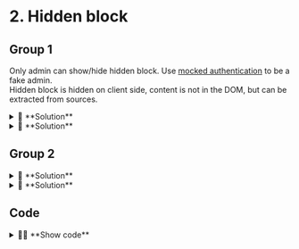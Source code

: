 
# 2. Hidden block

## Group 1

Only admin can show/hide hidden block. Use <a href="?auth=mock" target="_blank">mocked authentication</a> to be a fake admin.  
Hidden block is hidden on client side, content is not in the DOM, but can be extracted from sources.  

<Hidden until="101">
  <details>
    <summary>🙌 **Solution**</summary>
    <div>
```bash
echo foo
```
    </div>
  </details>
</Hidden>
<Hidden until="102" label="Hidden with custom label.">
  <details>
    <summary>🙌 **Solution**</summary>
    <div>![coucou](./assets/dino-coucou.png)</div>
  </details>
</Hidden>

## Group 2

<Hidden until="101" group="group-2">
  <details>
    <summary>🙌 **Solution**</summary>
    <div>
```bash
echo foo
```
    </div>
  </details>
</Hidden>
<Hidden until="102" group="group-2">
  <details>
    <summary>🙌 **Solution**</summary>
    <div>![coucou](./assets/dino-coucou.png)</div>
  </details>
</Hidden>

## Code
<details>
  <summary>🧑‍💻 **Show code**</summary>
  <div>
```jsx
import { Hidden } from "@labosaurus/core";

<Hidden until="101">
  Hey i'm hidden!
</Hidden>
<Hidden until="102" label="Hidden with custom label.">
  Me too!
</Hidden>

<Hidden until="101" group="group-2">
  I'm in my own Hidden group!
</Hidden>
<Hidden until="102" group="group-2">
  Yes!
</Hidden>
```
  </div>
</details>